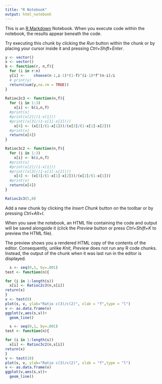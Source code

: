 ```yaml
---
title: "R Notebook"
output: html_notebook
---
```


This is an [R Markdown](http://rmarkdown.rstudio.com) Notebook. When you execute code within the notebook, the results appear beneath the code. 

Try executing this chunk by clicking the *Run* button within the chunk or by placing your cursor inside it and pressing *Ctrl+Shift+Enter*. 

```r
y <- vector()
x <- vector()
b <- function(r, n,f){
  for (i in r:n)
  y[i] <-    choose(n-1,i-1)*(1-f)^(i-1)*f^(n-i)/i
  # print(y)
  return(sum(y,na.rm = TRUE))
}
 
Ratioc2c3 <- function(n,f){
  for (i in 1:3)
    x[i] <- b(i,n,f)
  #print(x)
  #print(x[2]/(1-x[1]))
  #print((x[3]/(1-x[1]-x[2])))
    x[4] <- (x[2]/(1-x[1]))/(x[3]/(1-x[1]-x[2]))
  #print(x)
  return(x[4])
}

Ratioc3c2 <- function(n,f){
  for (i in 1:3)
    x[i] <- b(i,n,f)
  #print(x)
  #print(x[2]/(1-x[1]))
  #print((x[3]/(1-x[1]-x[2])))
    x[4] <- (x[3]/(1-x[1]-x[2]))/(x[2]/(1-x[1]))
  #print(x)
  return(x[4])
}

Ratioc2c3(5,0)
```

Add a new chunk by clicking the *Insert Chunk* button on the toolbar or by pressing *Ctrl+Alt+I*.

When you save the notebook, an HTML file containing the code and output will be saved alongside it (click the *Preview* button or press *Ctrl+Shift+K* to preview the HTML file).

The preview shows you a rendered HTML copy of the contents of the editor. Consequently, unlike *Knit*, *Preview* does not run any R code chunks. Instead, the output of the chunk when it was last run in the editor is displayed.
```r
  s <- seq(0,1, by=.001)
test <- function(n){

for (i in 1:length(s)) 
  x[i] <- Ratioc2c3(n,s[i])
return(x)
}
v <- test(8)
plot(s, v, ylab="Ratio c(3)/c(2)", xlab = "f",type = "l")
v <- as.data.frame(v)
ggplot(v,aes(s,v))+
  geom_line()
```
```r
  s <- seq(0,1, by=.001)
test <- function(n){

for (i in 1:length(s)) 
  x[i] <- Ratioc3c2(n,s[i])
return(x)
}
v <- test(10)
plot(s, v, ylab="Ratio c(3)/c(2)", xlab = "f",type = "l")
v <- as.data.frame(v)  
ggplot(v,aes(s,v))+
  geom_line()

```

